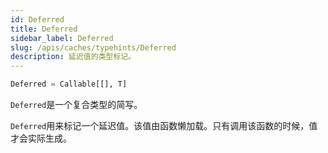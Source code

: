 ```yaml
---
id: Deferred
title: Deferred
sidebar_label: Deferred
slug: /apis/caches/typehints/Deferred
description: 延迟值的类型标记。
---
```



<APITopBar type="type" source="caches.typehints.Deferred" />

```python
Deferred = Callable[[], T]
```

`Deferred`是一个复合类型的简写。

`Deferred`用来标记一个延迟值。该值由函数懒加载。只有调用该函数的时候，值才会实际生成。
